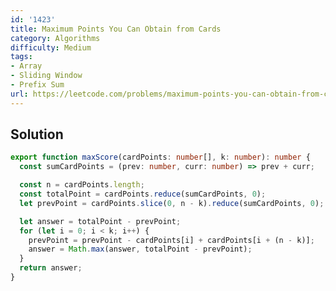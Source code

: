 ```yaml
---
id: '1423'
title: Maximum Points You Can Obtain from Cards
category: Algorithms
difficulty: Medium
tags:
- Array
- Sliding Window
- Prefix Sum
url: https://leetcode.com/problems/maximum-points-you-can-obtain-from-cards
---
```


## Solution

```typescript filename="solution.ts" copy
export function maxScore(cardPoints: number[], k: number): number {
  const sumCardPoints = (prev: number, curr: number) => prev + curr;

  const n = cardPoints.length;
  const totalPoint = cardPoints.reduce(sumCardPoints, 0);
  let prevPoint = cardPoints.slice(0, n - k).reduce(sumCardPoints, 0);

  let answer = totalPoint - prevPoint;
  for (let i = 0; i < k; i++) {
    prevPoint = prevPoint - cardPoints[i] + cardPoints[i + (n - k)];
    answer = Math.max(answer, totalPoint - prevPoint);
  }
  return answer;
}
```

